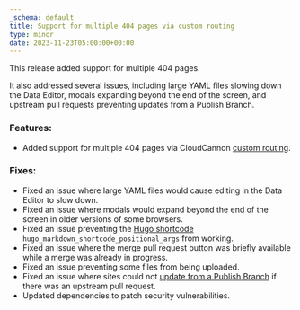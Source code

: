 ```yaml
---
_schema: default
title: Support for multiple 404 pages via custom routing
type: minor
date: 2023-11-23T05:00:00+00:00
---
```

This release added support for multiple 404 pages.

It also addressed several issues, including large YAML files slowing down the Data Editor, modals expanding beyond the end of the screen, and upstream pull requests preventing updates from a Publish Branch.

### Features:

* Added support for multiple 404 pages via CloudCannon [custom routing](/documentation/articles/configuring-custom-routing/).

### Fixes:

* Fixed an issue where large YAML files would cause editing in the Data Editor to slow down.
* Fixed an issue where modals would expand beyond the end of the screen in older versions of some browsers.
* Fixed an issue preventing the [Hugo shortcode](/documentation/articles/snippets-using-hugo-shortcodes/) `hugo_markdown_shortcode_positional_args` from working.
* Fixed an issue where the merge pull request button was briefly available while a merge was already in progress.
* Fixed an issue preventing some files from being uploaded.
* Fixed an issue where sites could not [update from a Publish Branch](/documentation/articles/update-from-a-publish-branch/) if there was an upstream pull request.
* Updated dependencies to patch security vulnerabilities.
